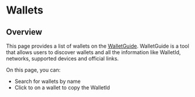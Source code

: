 
# Wallets

## Overview

This page provides a list of wallets on the [WalletGuide](https://walletguide.walletconnect.network/). WalletGuide is a tool that allows users to discover wallets and all the information like WalletId, networks, supported devices and official links.

On this page, you can:

- Search for wallets by name
- Click to on a wallet to copy the WalletId

<WalletList />
